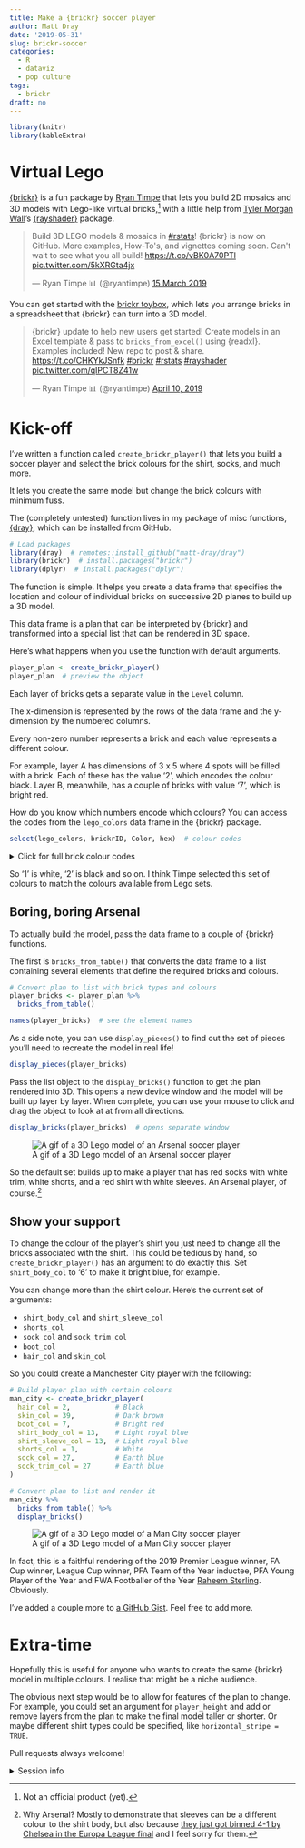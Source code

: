 ```yaml
---
title: Make a {brickr} soccer player
author: Matt Dray
date: '2019-05-31'
slug: brickr-soccer
categories:
  - R
  - dataviz
  - pop culture
tags:
  - brickr
draft: no
---
```


```r
library(knitr)
library(kableExtra)
```

# Virtual Lego

[{brickr}](https://github.com/ryantimpe/brickr) is a fun package by [Ryan Timpe](http://www.ryantimpe.com/) that lets you build 2D mosaics and 3D models with Lego-like virtual bricks,[^timpe] with a little help from [Tyler Morgan Wall](https://www.tylermw.com/)'s [{rayshader}](https://github.com/tylermorganwall/rayshader) package.

<blockquote class="twitter-tweet" data-lang="en-gb"><p lang="en" dir="ltr">Build 3D LEGO models &amp; mosaics in <a href="https://twitter.com/hashtag/rstats?src=hash&amp;ref_src=twsrc%5Etfw">#rstats</a>! {brickr} is now on GitHub. More examples, How-To&#39;s, and vignettes coming soon. Can&#39;t wait to see what you all build! <a href="https://t.co/vBK0A70PTl">https://t.co/vBK0A70PTl</a> <a href="https://t.co/5kXRGta4jx">pic.twitter.com/5kXRGta4jx</a></p>&mdash; Ryan Timpe 📊 (@ryantimpe) <a href="https://twitter.com/ryantimpe/status/1106572408918605824?ref_src=twsrc%5Etfw">15 March 2019</a></blockquote>
<script async src="https://platform.twitter.com/widgets.js" charset="utf-8"></script>


You can get started with the [brickr toybox](https://github.com/ryantimpe/brickr_toybox), which lets you arrange bricks in a spreadsheet that {brickr} can turn into a 3D model.

<blockquote class="twitter-tweet" data-lang="en"><p lang="en" dir="ltr">{brickr} update to help new users get started! Create models in an Excel template &amp; pass to `bricks_from_excel()` using {readxl}. Examples included! New repo to post &amp; share. <a href="https://t.co/CHKYkJSnfk">https://t.co/CHKYkJSnfk</a> <a href="https://twitter.com/hashtag/brickr?src=hash&amp;ref_src=twsrc%5Etfw">#brickr</a> <a href="https://twitter.com/hashtag/rstats?src=hash&amp;ref_src=twsrc%5Etfw">#rstats</a> <a href="https://twitter.com/hashtag/rayshader?src=hash&amp;ref_src=twsrc%5Etfw">#rayshader</a> <a href="https://t.co/qIPCT8Z41w">pic.twitter.com/qIPCT8Z41w</a></p>&mdash; Ryan Timpe 📊 (@ryantimpe) <a href="https://twitter.com/ryantimpe/status/1116042824657641474?ref_src=twsrc%5Etfw">April 10, 2019</a></blockquote>
<script async src="https://platform.twitter.com/widgets.js" charset="utf-8"></script>


# Kick-off

I've written a function called `create_brickr_player()` that lets you build a soccer player and select the brick colours for the shirt, socks, and much more.

It lets you create the same model but change the brick colours with minimum fuss. 

The (completely untested) function lives in my package of misc functions, [{dray}](https://matt-dray.github.io/dray/), which can be installed from GitHub. 

```r
# Load packages
library(dray)  # remotes::install_github("matt-dray/dray")
library(brickr)  # install.packages("brickr")
library(dplyr)  # install.packages("dplyr")
```

The function is simple. It helps you create a data frame that specifies the location and colour of individual bricks on successive 2D planes to build up a 3D model.

This data frame is a plan that can be interpreted by {brickr} and transformed into a special list that can be rendered in 3D space.

Here's what happens when you use the function with default arguments. 

```r
player_plan <- create_brickr_player()
player_plan  # preview the object
```

Each layer of bricks gets a separate value in the `Level` column. 

The x-dimension is represented by the rows of the data frame and the y-dimension by the numbered columns.

Every non-zero number represents a brick and each value represents a different colour. 

For example, layer A has dimensions of 3 x 5 where 4 spots will be filled with a brick. Each of these has the value '2', which encodes the colour black. Layer B, meanwhile, has a couple of bricks with value '7', which is bright red.

How do you know which numbers encode which colours? You can access the codes from the `lego_colors` data frame in the {brickr} package.

```r
select(lego_colors, brickrID, Color, hex)  # colour codes
```

<details><summary>Click for full brick colour codes</summary>
```r
lego_colors %>% 
  mutate(
    hex = cell_spec(hex, "html", background = factor(brickrID, lego_colors$brickrID, lego_colors$hex))
  ) %>% 
  select(`Colour ID` = brickrID, Colour = Color, `Hex code` = hex) %>% 
  kable(format = "html", escape = FALSE) %>%
  kable_styling("striped", full_width = TRUE)
```
</details>

So '1' is white, '2' is black and so on. I think Timpe selected this set of colours to match the colours available from Lego sets. 

## Boring, boring Arsenal

To actually build the model, pass the data frame to a couple of {brickr} functions.

The first is `bricks_from_table()` that converts the data frame to a list containing several elements that define the required bricks and colours. 

```r
# Convert plan to list with brick types and colours
player_bricks <- player_plan %>%
  bricks_from_table()

names(player_bricks)  # see the element names
```

As a side note, you can use `display_pieces()` to find out the set of pieces you'll need to recreate the model in real life!

```r
display_pieces(player_bricks)
```

Pass the list object to the `display_bricks()` function to get the plan rendered into 3D. This opens a new device window and the model will be built up layer by layer. When complete, you can use your mouse to click and drag the object to look at at from all directions.

```r
display_bricks(player_bricks)  # opens separate window
```

![A gif of a 3D Lego model of an Arsenal soccer player](/post/2019-05-31-make-a-brickr-soccer-player_files/arsenal.gif)

So the default set builds up to make a player that has red socks with white trim, white shorts, and a red shirt with white sleeves. An Arsenal player, of course.[^arsenal]

## Show your support

To change the colour of the player's shirt you just need to change all the bricks associated with the shirt. This could be tedious by hand, so `create_brickr_player()` has an argument to do exactly this. Set `shirt_body_col` to '6' to make it bright blue, for example.

You can change more than the shirt colour. Here's the current set of arguments:

* `shirt_body_col` and `shirt_sleeve_col`
* `shorts_col`
* `sock_col` and `sock_trim_col`
* `boot_col`
* `hair_col` and `skin_col`

So you could create a Manchester City player with the following:

```r
# Build player plan with certain colours
man_city <- create_brickr_player(
  hair_col = 2,           # Black
  skin_col = 39,          # Dark brown
  boot_col = 7,           # Bright red
  shirt_body_col = 13,    # Light royal blue
  shirt_sleeve_col = 13,  # Light royal blue
  shorts_col = 1,         # White
  sock_col = 27,          # Earth blue
  sock_trim_col = 27      # Earth blue
)

# Convert plan to list and render it
man_city %>%
  bricks_from_table() %>%
  display_bricks()
```

![A gif of a 3D Lego model of a Man City soccer player](/post/2019-05-31-make-a-brickr-soccer-player_files/raheem.gif)

In fact, this is a faithful rendering of the 2019 Premier League winner, FA Cup winner, League Cup winner, PFA Team of the Year inductee, PFA Young Player of the Year and FWA Footballer of the Year [Raheem Sterling](https://en.wikipedia.org/wiki/Raheem_Sterling). Obviously.

I've added a couple more to [a GitHub Gist](https://gist.github.com/matt-dray/b075e1f2cb5da93a656b6e6e70990c44). Feel free to add more.

# Extra-time

Hopefully this is useful for anyone who wants to create the same {brickr} model in multiple colours. I realise that might be a niche audience.

The obvious next step would be to allow for features of the plan to change. For example, you could set an argument for `player_height` and add or remove layers from the plan to make the final model taller or shorter. Or maybe different shirt types could be specified, like `horizontal_stripe = TRUE`.

Pull requests always welcome!

<details><summary>Session info</summary>
```r
paste("Last updated", Sys.Date())
sessionInfo()
```
</details>

[^timpe]: Not an official product (yet).
[^arsenal]: Why Arsenal? Mostly to demonstrate that sleeves can be a different colour to the shirt body, but also because [they just got binned 4-1 by Chelsea in the Europa League final](https://en.wikipedia.org/wiki/2019_UEFA_Europa_League_Final) and I feel sorry for them. 
